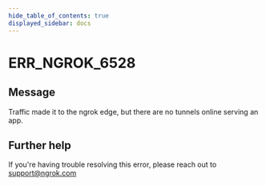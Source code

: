 ```yaml
---
hide_table_of_contents: true
displayed_sidebar: docs
---
```



# ERR_NGROK_6528

## Message

Traffic made it to the ngrok edge, but there are no tunnels online serving an app.

<ErrorDetails error="err_ngrok_6528" />

## Further help

If you're having trouble resolving this error, please reach out to [support@ngrok.com](mailto:support@ngrok.com?subject=Help%20with%20ERR_NGROK_6528)
